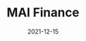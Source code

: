 ---
title: MAI Finance
tag: DeFi
status: publish
date: 2021-12-15
slug: MAI Finance is an open source and non-custodial stablecoin protocol for extracting value out of priced assets.
logo: /img/MAI Finance.png
featured_img:
website: https://www.mai.finance/
twitter:
telegram:
---
